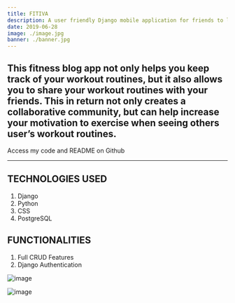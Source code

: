 ```yaml
---
title: FITIVA
description: A user friendly Django mobile application for friends to log, share, and keep track of workout routines.
date: 2019-06-28
image: ./image.jpg
banner: ./banner.jpg
---
```


This fitness blog app not only helps you keep track of your workout routines, but it also allows you to share your workout routines with your friends. This in return not only creates a collaborative community, but can help increase your motivation to exercise when seeing others user’s workout routines. 
---
<Row>
Access my code and README on Github 


</Row>

---
## TECHNOLOGIES USED
1. Django
2. Python
3. CSS
4. PostgreSQL

## FUNCTIONALITIES 
1. Full CRUD Features
2. Django Authentication


<Row>
<Col>


![image](./1.jpg)

</Col>
<Col>

![image](./2.jpg)


</Col>
</Row>


<Row>
<Col>




</Col>
<Row>
<Col>




</Col>
</Row>
</Row>

